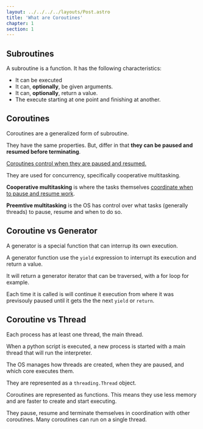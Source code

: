 ```yaml
---
layout: ../../../../layouts/Post.astro
title: 'What are Coroutines'
chapter: 1
section: 1
---
```


## Subroutines
A subroutine is a function. It has the following characteristics:
- It can be executed
- It can, **optionally**, be given arguments. 
- It can, **optionally**, return a value.
- The execute starting at one point and finishing at another.

## Coroutines
Coroutines are a generalized form of subroutine.

They have the same properties. But, differ in that **they can be paused and resumed before terminating**.

<ins>Coroutines control when they are paused and resumed.</ins>

They are used for concurrency, specifically cooperative multitasking.

**Cooperative multitasking** is where the tasks themselves <ins>coordinate when to pause and resume work</ins>.

**Preemtive multitasking** is the OS has control over what tasks (generally threads) to pause, resume and when to do so.

## Coroutine vs Generator
A generator is a special function that can interrup its own execution.

A generator function use the <code class="inline">yield</code> expression to interrupt its execution and return a value.

It will return a generator iterator that can be traversed, with a for loop for example.

Each time it is called is will continue it execution from where it was previsouly paused until it gets the the next <code class="inline">yield</code> or <code class="inline">return</code>.

## Coroutine vs Thread

Each process has at least one thread, the main thread. 

When a python script is executed, a new process is started with a main thread that will run the interpreter.

The OS manages how threads are created, when they are paused, and which core executes them.

They are represented as a <code class="inline">threading.Thread</code> object.

Coroutines are represented as functions. This means they use less memory and are faster to create and start executing.

They pause, resume and terminate themselves in coordination with other coroutines. Many coroutines can run on a single thread.